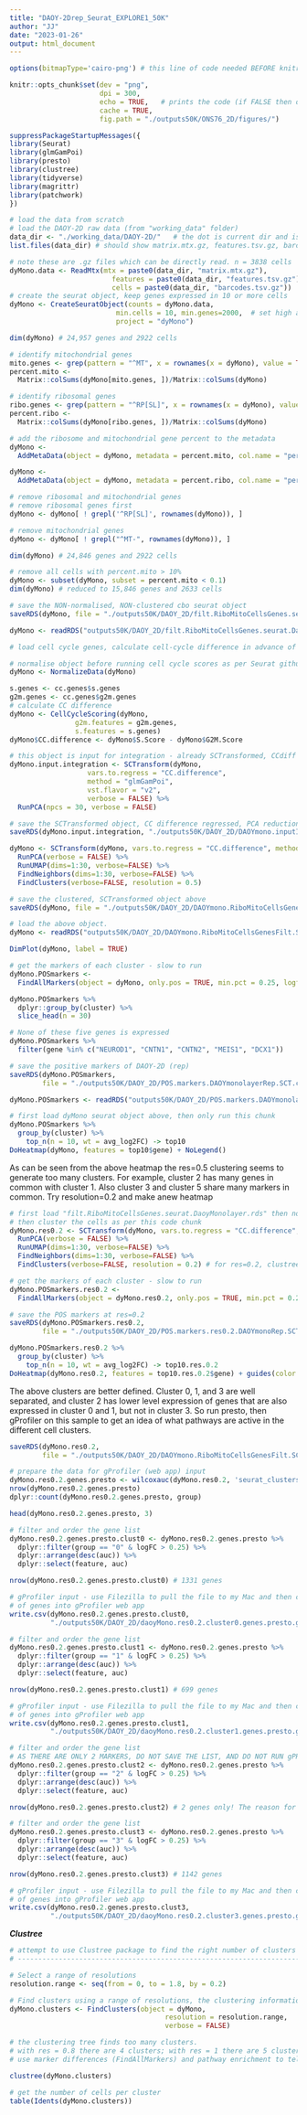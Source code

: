 ```yaml
---
title: "DAOY-2Drep_Seurat_EXPLORE1_50K"
author: "JJ"
date: "2023-01-26"
output: html_document
---
```


```r
options(bitmapType='cairo-png') # this line of code needed BEFORE knitr code in chunk below
```

```r
knitr::opts_chunk$set(dev = "png",
                      dpi = 300,
                      echo = TRUE,   # prints the code (if FALSE then only code output is shown)
                      cache = TRUE,
                      fig.path = "./outputs50K/ONS76_2D/figures/")
```

```r
suppressPackageStartupMessages({
library(Seurat)
library(glmGamPoi)
library(presto)
library(clustree)
library(tidyverse)
library(magrittr)
library(patchwork)
})
```

```r
# load the data from scratch
# load the DAOY-2D raw data (from "working_data" folder)
data_dir <- "./working_data/DAOY-2D/"   # the dot is current dir and is essential!
list.files(data_dir) # should show matrix.mtx.gz, features.tsv.gz, barcodes.tsv.gz
```

```r
# note these are .gz files which can be directly read. n = 3838 cells
dyMono.data <- ReadMtx(mtx = paste0(data_dir, "matrix.mtx.gz"),
                         features = paste0(data_dir, "features.tsv.gz"), 
                         cells = paste0(data_dir, "barcodes.tsv.gz"))
# create the seurat object, keep genes expressed in 10 or more cells
dyMono <- CreateSeuratObject(counts = dyMono.data,
                          min.cells = 10, min.genes=2000,  # set high as this sample was very deeply sequenced
                          project = "dyMono")

dim(dyMono) # 24,957 genes and 2922 cells
```

```r
# identify mitochondrial genes
mito.genes <- grep(pattern = "^MT", x = rownames(x = dyMono), value = TRUE)
percent.mito <- 
  Matrix::colSums(dyMono[mito.genes, ])/Matrix::colSums(dyMono)

# identify ribosomal genes
ribo.genes <- grep(pattern = "^RP[SL]", x = rownames(x = dyMono), value = TRUE)
percent.ribo <- 
  Matrix::colSums(dyMono[ribo.genes, ])/Matrix::colSums(dyMono)

# add the ribosome and mitochondrial gene percent to the metadata
dyMono <- 
  AddMetaData(object = dyMono, metadata = percent.mito, col.name = "percent.mito")

dyMono <- 
  AddMetaData(object = dyMono, metadata = percent.ribo, col.name = "percent.ribo")

# remove ribosomal and mitochondrial genes
# remove ribosomal genes first
dyMono <- dyMono[ ! grepl('^RP[SL]', rownames(dyMono)), ]

# remove mitochondrial genes 
dyMono <- dyMono[ ! grepl("^MT-", rownames(dyMono)), ]

dim(dyMono) # 24,846 genes and 2922 cells
```

```r
# remove all cells with percent.mito > 10%
dyMono <- subset(dyMono, subset = percent.mito < 0.1)
dim(dyMono) # reduced to 15,846 genes and 2633 cells
```

```r
# save the NON-normalised, NON-clustered cbo seurat object
saveRDS(dyMono, file = "./outputs50K/DAOY_2D/filt.RiboMitoCellsGenes.seurat.DaoyMonolayer.rds")
```

```r
dyMono <- readRDS("outputs50K/DAOY_2D/filt.RiboMitoCellsGenes.seurat.DaoyMonolayer.rds")
```

```r
# load cell cycle genes, calculate cell-cycle difference in advance of regressing out CC difference

# normalise object before running cell cycle scores as per Seurat github issue: https://github.com/satijalab/seurat/issues/1679
dyMono <- NormalizeData(dyMono)

s.genes <- cc.genes$s.genes
g2m.genes <- cc.genes$g2m.genes
# calculate CC difference
dyMono <- CellCycleScoring(dyMono,
                g2m.features = g2m.genes,
                s.features = s.genes)
dyMono$CC.difference <- dyMono$S.Score - dyMono$G2M.Score
```

```r
# this object is input for integration - already SCTransformed, CCdiff regressed, and RunPCA()
dyMono.input.integration <- SCTransform(dyMono, 
                   vars.to.regress = "CC.difference",
                   method = "glmGamPoi",
                   vst.flavor = "v2",
                   verbose = FALSE) %>% 
  RunPCA(npcs = 30, verbose = FALSE)
```

```r
# save the SCTransformed object, CC difference regressed, PCA reduction, as input for integrated workflow
saveRDS(dyMono.input.integration, "./outputs50K/DAOY_2D/DAOYmono.inputIntegration.SCTransformed.CCdiffRegressed.PCA.unclustered.rds")
```

```r
dyMono <- SCTransform(dyMono, vars.to.regress = "CC.difference", method = "glmGamPoi", verbose = FALSE) %>% 
  RunPCA(verbose = FALSE) %>% 
  RunUMAP(dims=1:30, verbose=FALSE) %>% 
  FindNeighbors(dims=1:30, verbose=FALSE) %>% 
  FindClusters(verbose=FALSE, resolution = 0.5)
```

```r
# save the clustered, SCTransformed object above
saveRDS(dyMono, file = "./outputs50K/DAOY_2D/DAOYmono.RiboMitoCellsGenesFilt.SCT.clustered.CCdiffRegressed.rds")
```

```r
# load the above object.
dyMono <- readRDS("outputs50K/DAOY_2D/DAOYmono.RiboMitoCellsGenesFilt.SCT.clustered.CCdiffRegressed.rds")
```

```r
DimPlot(dyMono, label = TRUE)
```

```r
# get the markers of each cluster - slow to run
dyMono.POSmarkers <- 
  FindAllMarkers(object = dyMono, only.pos = TRUE, min.pct = 0.25, logfc.threshold = 0.25)
```

```r
dyMono.POSmarkers %>% 
  dplyr::group_by(cluster) %>% 
  slice_head(n = 30)
```

```r
# None of these five genes is expressed
dyMono.POSmarkers %>%
  filter(gene %in% c("NEUROD1", "CNTN1", "CNTN2", "MEIS1", "DCX1"))
```

```r
# save the positive markers of DAOY-2D (rep)
saveRDS(dyMono.POSmarkers, 
        file = "./outputs50K/DAOY_2D/POS.markers.DAOYmonolayerRep.SCT.clustered.rds")
```

```r
dyMono.POSmarkers <- readRDS("outputs50K/DAOY_2D/POS.markers.DAOYmonolayerRep.SCT.clustered.rds")
```

```r
# first load dyMono seurat object above, then only run this chunk
dyMono.POSmarkers %>% 
  group_by(cluster) %>%
    top_n(n = 10, wt = avg_log2FC) -> top10
DoHeatmap(dyMono, features = top10$gene) + NoLegend()
```

As can be seen from the above heatmap the res=0.5 clustering seems to generate too many clusters. For example, cluster 2 has many genes in common with cluster 1. Also cluster 3 and cluster 5 share many markers in common. Try resolution=0.2 and make anew heatmap

```r
# first load "filt.RiboMitoCellsGenes.seurat.DaoyMonolayer.rds" then normalise, run CC regression,
# then cluster the cells as per this code chunk
dyMono.res0.2 <- SCTransform(dyMono, vars.to.regress = "CC.difference", method = "glmGamPoi", verbose = FALSE) %>% 
  RunPCA(verbose = FALSE) %>% 
  RunUMAP(dims=1:30, verbose=FALSE) %>% 
  FindNeighbors(dims=1:30, verbose=FALSE) %>% 
  FindClusters(verbose=FALSE, resolution = 0.2) # for res=0.2, clustree shows there are 4 clusters
```

```r
# get the markers of each cluster - slow to run
dyMono.POSmarkers.res0.2 <- 
  FindAllMarkers(object = dyMono.res0.2, only.pos = TRUE, min.pct = 0.25, logfc.threshold = 0.25)
```

```r
# save the POS markers at res=0.2
saveRDS(dyMono.POSmarkers.res0.2,
        file = "./outputs50K/DAOY_2D/POS.markers.res0.2.DAOYmonoRep.SCT.clustered.rds")
```


```r
dyMono.POSmarkers.res0.2 %>% 
  group_by(cluster) %>%
    top_n(n = 10, wt = avg_log2FC) -> top10.res.0.2
DoHeatmap(dyMono.res0.2, features = top10.res.0.2$gene) + guides(color = "none")
```

The above clusters are better defined. Cluster 0, 1, and 3 are well separated, and cluster 2 has lower level expression of genes that are also expressed in cluster 0 and 1, but not in cluster 3. So run presto, then gProfiler on this sample to get an idea of what pathways are active in the different cell clusters.

```r
saveRDS(dyMono.res0.2, 
        file = "./outputs50K/DAOY_2D/DAOYmono.RiboMitoCellsGenesFilt.SCT.res0.2.clustered.CCdiffRegressed.rds")
```

```r
# prepare the data for gProfiler (web app) input
dyMono.res0.2.genes.presto <- wilcoxauc(dyMono.res0.2, 'seurat_clusters')
nrow(dyMono.res0.2.genes.presto)
dplyr::count(dyMono.res0.2.genes.presto, group)
```

```r
head(dyMono.res0.2.genes.presto, 3)
```

```r
# filter and order the gene list
dyMono.res0.2.genes.presto.clust0 <- dyMono.res0.2.genes.presto %>% 
  dplyr::filter(group == "0" & logFC > 0.25) %>%
  dplyr::arrange(desc(auc)) %>% 
  dplyr::select(feature, auc)

nrow(dyMono.res0.2.genes.presto.clust0) # 1331 genes
```

```r
# gProfiler input - use Filezilla to pull the file to my Mac and then copy and paste the ordered list
# of genes into gProfiler web app
write.csv(dyMono.res0.2.genes.presto.clust0, 
          "./outputs50K/DAOY_2D/daoyMono.res0.2.cluster0.genes.presto.gProfilerInput.csv", quote = F)
```

```r
# filter and order the gene list
dyMono.res0.2.genes.presto.clust1 <- dyMono.res0.2.genes.presto %>% 
  dplyr::filter(group == "1" & logFC > 0.25) %>%
  dplyr::arrange(desc(auc)) %>% 
  dplyr::select(feature, auc)

nrow(dyMono.res0.2.genes.presto.clust1) # 699 genes
```

```r
# gProfiler input - use Filezilla to pull the file to my Mac and then copy and paste the ordered list
# of genes into gProfiler web app
write.csv(dyMono.res0.2.genes.presto.clust1, 
          "./outputs50K/DAOY_2D/daoyMono.res0.2.cluster1.genes.presto.gProfilerInput.csv", quote = F)
```

```r
# filter and order the gene list
# AS THERE ARE ONLY 2 MARKERS, DO NOT SAVE THE LIST, AND DO NOT RUN gPROFILER FOR THIS CLUSTER
dyMono.res0.2.genes.presto.clust2 <- dyMono.res0.2.genes.presto %>% 
  dplyr::filter(group == "2" & logFC > 0.25) %>%
  dplyr::arrange(desc(auc)) %>% 
  dplyr::select(feature, auc)

nrow(dyMono.res0.2.genes.presto.clust2) # 2 genes only! The reason for this is apparent on looking at the heatmap.
```

```r
# filter and order the gene list
dyMono.res0.2.genes.presto.clust3 <- dyMono.res0.2.genes.presto %>% 
  dplyr::filter(group == "3" & logFC > 0.25) %>%
  dplyr::arrange(desc(auc)) %>% 
  dplyr::select(feature, auc)

nrow(dyMono.res0.2.genes.presto.clust3) # 1142 genes
```

```r
# gProfiler input - use Filezilla to pull the file to my Mac and then copy and paste the ordered list
# of genes into gProfiler web app
write.csv(dyMono.res0.2.genes.presto.clust3, 
          "./outputs50K/DAOY_2D/daoyMono.res0.2.cluster3.genes.presto.gProfilerInput.csv", quote = F)
```




***Clustree***
```r
# attempt to use Clustree package to find the right number of clusters
# -----------------------------------------------------------------------------------------------

# Select a range of resolutions
resolution.range <- seq(from = 0, to = 1.8, by = 0.2)

# Find clusters using a range of resolutions, the clustering information is in the metadata slot
dyMono.clusters <- FindClusters(object = dyMono, 
                                      resolution = resolution.range,
                                      verbose = FALSE)
```

```r
# the clustering tree finds too many clusters.
# with res = 0.8 there are 4 clusters; with res = 1 there are 5 clusters.
# use marker differences (FindAllMarkers) and pathway enrichment to tell how many clusters have distinct enrichments. 

clustree(dyMono.clusters)
```

```r
# get the number of cells per cluster
table(Idents(dyMono.clusters))
```







